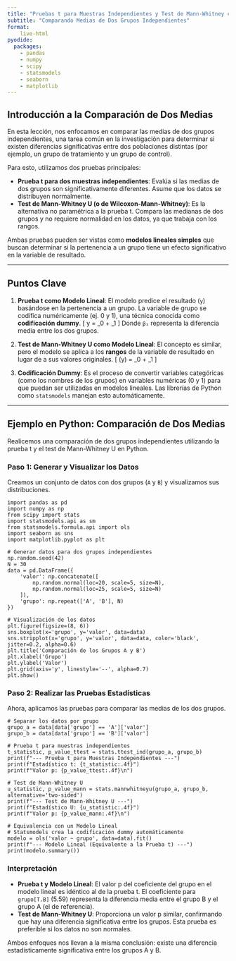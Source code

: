 ```yaml
---
title: "Pruebas t para Muestras Independientes y Test de Mann-Whitney con Python"
subtitle: "Comparando Medias de Dos Grupos Independientes"
format: 
    live-html
pyodide:
  packages:
    - pandas
    - numpy
    - scipy
    - statsmodels
    - seaborn
    - matplotlib
---
```


## Introducción a la Comparación de Dos Medias

En esta lección, nos enfocamos en comparar las medias de dos grupos independientes, una tarea común en la investigación para determinar si existen diferencias significativas entre dos poblaciones distintas (por ejemplo, un grupo de tratamiento y un grupo de control).

Para esto, utilizamos dos pruebas principales:

-   **Prueba t para dos muestras independientes**: Evalúa si las medias de dos grupos son significativamente diferentes. Asume que los datos se distribuyen normalmente.
-   **Test de Mann-Whitney U (o de Wilcoxon-Mann-Whitney)**: Es la alternativa no paramétrica a la prueba t. Compara las medianas de dos grupos y no requiere normalidad en los datos, ya que trabaja con los rangos.

Ambas pruebas pueden ser vistas como **modelos lineales simples** que buscan determinar si la pertenencia a un grupo tiene un efecto significativo en la variable de resultado.

---

## Puntos Clave

1.  **Prueba t como Modelo Lineal**: El modelo predice el resultado (`y`) basándose en la pertenencia a un grupo. La variable de grupo se codifica numéricamente (ej. 0 y 1), una técnica conocida como **codificación dummy**.
    \[ y = \beta_0 + \beta_1 \cdot \text{grupo} \]
    Donde `β₁` representa la diferencia media entre los dos grupos.

2.  **Test de Mann-Whitney U como Modelo Lineal**: El concepto es similar, pero el modelo se aplica a los **rangos** de la variable de resultado en lugar de a sus valores originales.
    \[ \text{rango}(y) = \beta_0 + \beta_1 \cdot \text{grupo} \]

3.  **Codificación Dummy**: Es el proceso de convertir variables categóricas (como los nombres de los grupos) en variables numéricas (0 y 1) para que puedan ser utilizadas en modelos lineales. Las librerías de Python como `statsmodels` manejan esto automáticamente.

---

## Ejemplo en Python: Comparación de Dos Medias

Realicemos una comparación de dos grupos independientes utilizando la prueba t y el test de Mann-Whitney U en Python.

### Paso 1: Generar y Visualizar los Datos

Creamos un conjunto de datos con dos grupos (`A` y `B`) y visualizamos sus distribuciones.

```pyodide
import pandas as pd
import numpy as np
from scipy import stats
import statsmodels.api as sm
from statsmodels.formula.api import ols
import seaborn as sns
import matplotlib.pyplot as plt

# Generar datos para dos grupos independientes
np.random.seed(42)
N = 30
data = pd.DataFrame({
    'valor': np.concatenate([
        np.random.normal(loc=20, scale=5, size=N),
        np.random.normal(loc=25, scale=5, size=N)
    ]),
    'grupo': np.repeat(['A', 'B'], N)
})

# Visualización de los datos
plt.figure(figsize=(8, 6))
sns.boxplot(x='grupo', y='valor', data=data)
sns.stripplot(x='grupo', y='valor', data=data, color='black', jitter=0.2, alpha=0.6)
plt.title('Comparación de los Grupos A y B')
plt.xlabel('Grupo')
plt.ylabel('Valor')
plt.grid(axis='y', linestyle='--', alpha=0.7)
plt.show()
```

### Paso 2: Realizar las Pruebas Estadísticas

Ahora, aplicamos las pruebas para comparar las medias de los dos grupos.

```pyodide
# Separar los datos por grupo
grupo_a = data[data['grupo'] == 'A']['valor']
grupo_b = data[data['grupo'] == 'B']['valor']

# Prueba t para muestras independientes
t_statistic, p_value_ttest = stats.ttest_ind(grupo_a, grupo_b)
print(f"--- Prueba t para Muestras Independientes ---")
print(f"Estadístico t: {t_statistic:.4f}")
print(f"Valor p: {p_value_ttest:.4f}\n")

# Test de Mann-Whitney U
u_statistic, p_value_mann = stats.mannwhitneyu(grupo_a, grupo_b, alternative='two-sided')
print(f"--- Test de Mann-Whitney U ---")
print(f"Estadístico U: {u_statistic:.4f}")
print(f"Valor p: {p_value_mann:.4f}\n")

# Equivalencia con un Modelo Lineal
# Statsmodels crea la codificación dummy automáticamente
modelo = ols('valor ~ grupo', data=data).fit()
print(f"--- Modelo Lineal (Equivalente a la Prueba t) ---")
print(modelo.summary())

```

### Interpretación

-   **Prueba t y Modelo Lineal**: El valor p del coeficiente del grupo en el modelo lineal es idéntico al de la prueba t. El coeficiente para `grupo[T.B]` (5.59) representa la diferencia media entre el grupo B y el grupo A (el de referencia).
-   **Test de Mann-Whitney U**: Proporciona un valor p similar, confirmando que hay una diferencia significativa entre los grupos. Esta prueba es preferible si los datos no son normales.

Ambos enfoques nos llevan a la misma conclusión: existe una diferencia estadísticamente significativa entre los grupos A y B.
